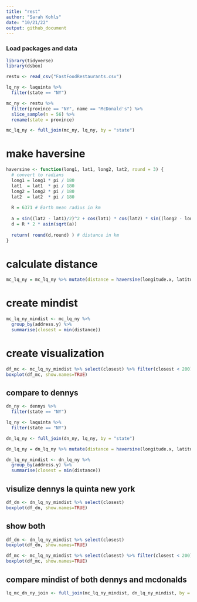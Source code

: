 ```yaml
---
title: "rest"
author: "Sarah Kohls"
date: "10/21/22"
output: github_document
---
```


### Load packages and data

```r
library(tidyverse) 
library(dsbox)
```

```r
restu <- read_csv("FastFoodRestaurants.csv")
```

```r
lq_ny <- laquinta %>%
  filter(state == "NY")
```

```r
mc_ny <- restu %>%
  filter(province == "NY", name == "McDonald's") %>%
  slice_sample(n = 56) %>%
  rename(state = province)
```

```r
mc_lq_ny <- full_join(mc_ny, lq_ny, by = "state")
```


# make haversine
```r
haversine <- function(long1, lat1, long2, lat2, round = 3) {
  # convert to radians
  long1 = long1 * pi / 180
  lat1  = lat1  * pi / 180
  long2 = long2 * pi / 180
  lat2  = lat2  * pi / 180
  
  R = 6371 # Earth mean radius in km
  
  a = sin((lat2 - lat1)/2)^2 + cos(lat1) * cos(lat2) * sin((long2 - long1)/2)^2
  d = R * 2 * asin(sqrt(a))
  
  return( round(d,round) ) # distance in km
}
```

# calculate distance
```r
mc_lq_ny = mc_lq_ny %>% mutate(distance = haversine(longitude.x, latitude.x, longitude.y, latitude.y, round = 4))
```

# create mindist
```r
mc_lq_ny_mindist <- mc_lq_ny %>%
  group_by(address.y) %>%
  summarise(closest = min(distance))
```

# create visualization
```r
df_mc <- mc_lq_ny_mindist %>% select(closest) %>% filter(closest < 200)
boxplot(df_mc, show.names=TRUE)
```

## compare to dennys
```r
dn_ny <- dennys %>%
  filter(state == "NY")

lq_ny <- laquinta %>%
  filter(state == "NY")

dn_lq_ny <- full_join(dn_ny, lq_ny, by = "state")

dn_lq_ny = dn_lq_ny %>% mutate(distance = haversine(longitude.x, latitude.x, longitude.y, latitude.y, round = 4))

dn_lq_ny_mindist <- dn_lq_ny %>%
  group_by(address.y) %>%
  summarise(closest = min(distance))
```

## visulize dennys la quinta new york
```r
df_dn <- dn_lq_ny_mindist %>% select(closest)
boxplot(df_dn, show.names=TRUE)
```

## show both
```r
df_dn <- dn_lq_ny_mindist %>% select(closest)
boxplot(df_dn, show.names=TRUE)

df_mc <- mc_lq_ny_mindist %>% select(closest) %>% filter(closest < 200)
boxplot(df_mc, show.names=TRUE)
```

## compare mindist of both dennys and mcdonalds
```r
lq_mc_dn_ny_join <- full_join(mc_lq_ny_mindist, dn_lq_ny_mindist, by = "address.y")
```

